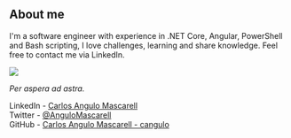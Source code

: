 ## About me

I'm a software engineer with experience in .NET Core, Angular, PowerShell and Bash scripting, I love challenges, learning and share knowledge. Feel free to contact me via LinkedIn.

<p class="img-centered" >
    <img src="https://github.com/cangulo/cangulo/raw/main/profile_picture_aboutme_post_area.png"></img>
</p>

_Per aspera ad astra._

LinkedIn - [Carlos Angulo Mascarell](https://www.linkedin.com/in/angulomascarell)  
Twitter - [@AnguloMascarell](https://twitter.com/angulomascarell)  
GitHub - [Carlos Angulo Mascarell - cangulo](https://github.com/cangulo)
